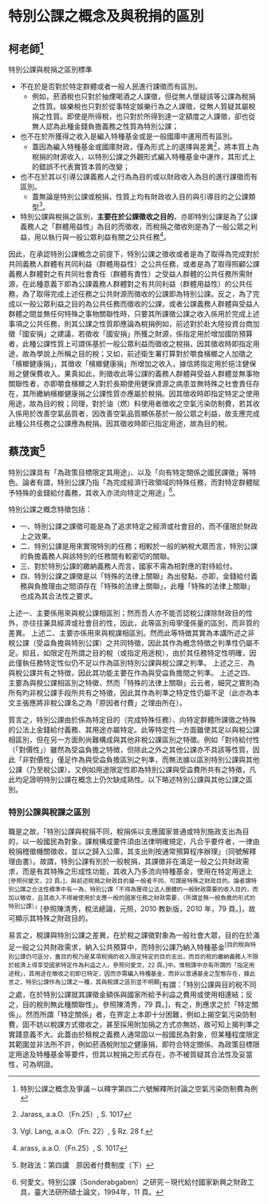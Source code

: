 # 特別公課之概念及與稅捐的區別




## 柯老師^[特別公課之概念及爭議－以釋字第四二六號解釋所討論之空氣污染防制費為例]

特別公課與稅捐之區別標準

- 不在於是否對於特定群體或者一般人民進行課徵而有區別。
  - 例如，菸酒稅也只對於抽煙喝酒之人課徵，但從無人懷疑該等公課為稅捐之性質。娛樂稅也只對於從事特定娛樂行為之人課徵，從無人質疑其屬稅捐之性質。即使是所得稅，也只對於所得到達一定額度之人課徵，卻也從無人認為此種金錢負擔義務之性質為特別公課；
- 也不在於所獲得之收入是編入特種基金或是一般國庫中運用而有區別。
  - 蓋因為編入特種基金或國庫財政，僅為形式上的選擇與差異^[Jarass, a.a.O.（Fn.25）, S. 1017]，將本質上為稅捐的財源收入，以特別公課之外觀形式編入特種基金中運作，其形式上的錯誤不代表實質本質的改變；
- 也不在於其以引導公課義務人之行為為目的或以財政收入為目的進行課徵而有區別。
  - 蓋無論是特別公課或稅捐，性質上均有財政收入目的與引導目的之公課類型^[Vgl. Lang, a.a.O.（Fn. 22）, § Rz. 28 f.]。
- 特別公課與稅捐之區別，**主要在於公課徵收之目的**，亦即特別公課是為了公課義務人之「群體用益性」為目的而徵收，而稅捐之徵收則是為了一般公眾之利益，用以執行與一般公眾利益有關之公共任務^[arass, a.a.O.（Fn.25）, S. 1017]。
 
因此，在承認特別公課槪念之前提下，特別公課之徵收或者是為了取得為完成對於共同義務人群體有共同利益（群體用益性）之公共任務，或者是為了取得照顧公課義務人群體對之有共同社會責任（群體有責性）之受益人群體的公共任務所需財源，在此種意義下即為公課義務人群體對之有共同利益（群體用益性）的公共任務，為了取得完成上述任務之公共財源而徵收的公課即為特別公課。反之，為了完成以一般公眾利益之目的為公共任務而徵收的公課，或者公課義務人群體與受益人群體之間並無任何特殊之事物關聯性時，只要其所課徵公課之收入係用於完成上述事項之公共任務，則其公課之性質即應論為稅捐例如，前述對於赴大陸投資台商加徵「國安捐」之建議，若徵收「國安捐」所獲之財源，係指定用於增加國防預算者，此種公課性質上可謂係基於一般公眾利益而徵收之稅捐，因其徵收時即指定用途，故為學說上所稱之目的稅；又如，前述衛生署打算對於嚼食檳榔之人加徵之「檳榔健康捐」，其徴收「檳榔健康捐」所增加之收入，據信將指定用於挹注健保局之健保費收入。果真如此，則徵收此等公課的義務人群體與受益人群體並無事物關聯性者，亦即嚼食檳榔之人對於長期使用健保資源之病患並無特殊之社會責任存在，其所繳納檳榔健康捐之公課性質亦應屬於稅捐。因其徴收時即指定特定之使用用途，故為目的稅；同理，對於油（燃）料使用者徴收之空氣污染防制費，若其收入係用於改善空氣品質者，因改善空氣品質顯係基於一般公眾之利益，故支應完成此種公共任務之公課應為稅捐。因其徵收時即已指定用途，故為目的稅。

## 蔡茂寅^[財政法：第四講　原因者付費制度（下）]

特別公課具有「為政策目標限定其用途」、以及「向有特定關係之國民課徵」等特色。論者有謂，特別公課乃指「為完成經濟行政領域的特殊任務，而對特定群體賦予特殊的金錢給付義務，其收入亦流向特定之用途」^[何愛文，特別公課（Sonderabgaben）之研究－現代給付國家新興之財政工具，臺大法研所碩士論文，1994年，11 頁。]。

特別公課之概念特徵包括：

- 一、特別公課之課徵可能是為了追求特定之經濟或社會目的，而不僅限於財政上之效果。
- 二、特別公課是用來實現特別的任務；相較於一般的納稅大眾而言，特別公課的負擔義務人與該特別的任務間有較密切的關聯。
- 三、對於特別公課的繳納義務人而言，國家不需為相對應的對待給付。
- 四、特別公課之課徵是以「特殊的法律上關聯」為出發點，亦即，金錢給付義務與負擔理由之間須存在「特殊的法律上關聯」，此種「特殊的法律上關聯」也成為其合法性之要求。

上述一、主要係用來與稅公課相區別；然而吾人亦不能否認稅公課除財政目的性外，亦往往兼具經濟或社會目的性，因此，此等區別毋寧僅係量的區別，而非質的差異。
上述二、主要亦係用來與稅課相區別。然而此等特徴其實為本講所述之非稅公課（受益負擔與特別公課）之共同特徵，因此其作為槪念特徴之判準性仍屬不足。抑且，如限定在所謂之目的稅（或指定用途稅），由於其任務特定性明確，因此僅執任務特定性似仍不足以作為區別特別公課與稅公課之判準。
上述之三、為與稅公課共有之特徴，因此其功能主要在作為與受益負擔間之判準。
上述之四、主要為與稅公課相區別之特徵，然而「特殊的法律上關聯」云云者，細究之實則為所有旳非稅公課手段所共有之特徵，因此其作為判準之特定性仍屬不足（此亦為本文主張應將非稅公課名之為「原因者付費」之理由所在）。

質言之，特別公課由於係為特定目的（完成特殊任務）、向特定群體所課徵之特殊的公法上金錢給付義務、其用途亦屬特定。此等特定性一方面雖使其足以與稅公課相區別，但在另一方面則尚難構成與其他非稅公課區別之特徵。例如「對待給付性（「對價性」）雖然為受益負擔之特徴，但除此之外之其他公課亦不具該等性質，因此「非對價性」僅足作為與受益負擔區別之判準，而無法據以區別特別公課與其他公課（乃至稅公課）。又例如用途限定性即為特別公課與受益費所共有之特徵，凡此均足證明特別公課在概念上仍欠缺成熟性。以下略述特別公課與其他公課之區別。

### 特別公課與稅課之區別

職是之故，「特別公課與稅捐不同，稅捐係以支應國家普通或特別施政支出為目的，以一般國民為對象，課稅構成要件須由法律明確規定，凡合乎要件者，一律由稅捐稽徵機關徵收，並以之歸入公庫，其支出則按通常預算程序辦理」（同號解釋理由書）。故謂，特別公課有別於一般稅捐，其課徵非在滿足一般之公共財政需求，而是有其特殊之形成性功能，其收入乃多流向特種基金，使用在特定用途上^[參照何愛文，22 頁。]，與前述稅捐之財政目的屬一般者不同，可謂是特殊之財政目的。論者謂特別公課之合法性標準中有一為，特別公課「不得為獲得公法人團體的一般財政需要的收入目的，而加以徵收，且其收入不得被使用於支應一般的國家任務之財政需要，（所謂並無一般負擔的形式的特別公課）」^[參照陳清秀，稅法總論，元照，2010 教新版，2010 年，79 頁。]，故可顯示其特殊之財政目的。

易言之，稅課與特別公課之差異，在於稅之課徵對象為一般社會大眾，目的在於滿足一般之公共財政需求，納入公共預算中，而特別公課乃納入特種基金^[目的稅與特別公課仍可區分，蓋目的稅乃是某項税捐的收入限定特定的目的支出，而目的稅的繳納義務人不限於經濟上得享受國家特定作為利益之人。參照何愛文，22 頁。]中。惟稅課中亦有所謂的「指定用途稅」，其用途在徵收之初即已特定，因而亦需編入特種基金，而非以普通基金之型態存在，據此言之，特別公課作為公課之一種，其與稅課之區別並不明顯^[有謂：「特別公課與目的税不同之處，在於特別公課就其課徵金額係與國家所給予利益之費用或使用相連結；反之，目的稅則無此種關聯性」。參照陳清秀，79 頁。]，有之，則應求之於「特定關係」。然而所謂「特定關係」者，在界定上本即十分困難，例如上揭空氣污染防制費，固不妨以稅課方式徵收之，甚至採用附加捐之方式亦無妨，故可知上揭判準之實踐意義不大。此蓋由於租稅之義務人通常固以一般國民為對象，但某種程度限定其範圍並非法所不許，例如菸酒稅附加之健康捐，即符合特定關係、為政策目標限定用途及特種基金等要件，但其以稅捐之形式存在，亦不被質疑其合法性及妥當性，可為明證。